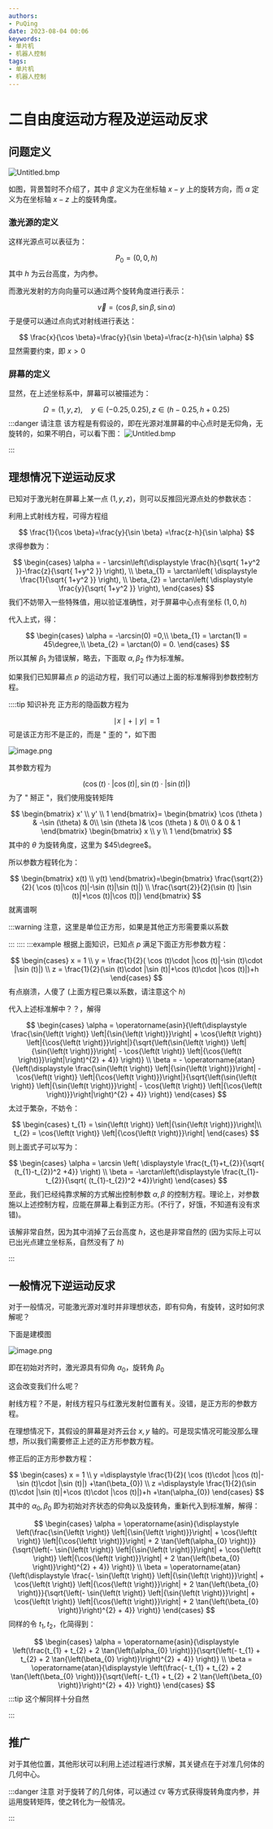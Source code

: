 ```yaml
---
authors:
- PuQing
date: 2023-08-04 00:06
keywords:
- 单片机
- 机器人控制
tags:
- 单片机
- 机器人控制
---
```

# 二自由度运动方程及逆运动反求

## 问题定义

![Untitled.bmp](https://images.puqing.work/2023/08/04/64cbd1735286f.bmp)

如图，背景暂时不介绍了，其中 $\beta$ 定义为在坐标轴 $x-y$ 上的旋转方向，而 $\alpha$ 定义为在坐标轴 $x-z$ 上的旋转角度。

### 激光源的定义

这样光源点可以表征为：


<!--truncate-->
$$
P_{0}=(0,0,h)
$$
其中 $h$ 为云台高度，为内参。

而激光发射的方向向量可以通过两个旋转角度进行表示：

$$
\vec{v}=(\cos \beta,\sin \beta,\sin \alpha)
$$
于是便可以通过点向式对射线进行表达：

$$
\frac{x}{\cos \beta}=\frac{y}{\sin \beta}=\frac{z-h}{\sin \alpha}
$$
显然需要约束，即 $x>0$

### 屏幕的定义

显然，在上述坐标系中，屏幕可以被描述为：

$$
\Omega = (1,y,z), \quad y\in(-0.25,0.25), z\in(h-0.25,h+0.25)
$$
:::danger 请注意
该方程是有假设的，即在光源对准屏幕的中心点时是<Highlight>无仰角，无旋转</Highlight>的，如果不明白，可以看下图：
![Untitled.bmp](https://images.puqing.work/2023/08/04/64cbd6e8e4176.bmp)

:::
## 理想情况下逆运动反求

已知对于激光射在屏幕上某一点 $(1,y,z)$，则可以反推回光源点处的参数状态：

利用上式射线方程，可得方程组

$$
\frac{1}{\cos \beta}=\frac{y}{\sin \beta} =\frac{z-h}{\sin \alpha}
$$
求得参数为：

$$
\begin{cases}
\alpha = - \arcsin\left(\displaystyle \frac{h}{\sqrt{ 1+y^2 }}-\frac{z}{\sqrt{ 1+y^2 }} \right), \\
\beta_{1} = \arctan\left( \displaystyle \frac{1}{\sqrt{ 1+y^2 }} \right), \\
\beta_{2} = \arctan\left( \displaystyle \frac{y}{\sqrt{ 1+y^2 }} \right),
\end{cases}
$$
我们不妨带入一些特殊值，用以验证准确性，对于屏幕中心点有坐标 $(1,0,h)$

代入上式，得：

$$
\begin{cases}
\alpha = -\arcsin(0) =0,\\ 
\beta_{1} = \arctan(1) = 45\degree,\\ 
\beta_{2} = \arctan(0) = 0.
\end{cases}
$$
所以其解 $\beta_{1}$ 为错误解，略去，下面取 $\alpha,\beta_{2}$ 作为标准解。

如果我们已知屏幕点 $p$ 的运动方程，我们可以通过上面的标准解得到参数控制方程。

::::tip 知识补充
正方形的隐函数方程为

$$
\mid x\mid +\mid y\mid =1
$$
可是该正方形不是正的，而是 " 歪的 "，如下图

![image.png](https://images.puqing.work/2023/08/04/64cbdf3099d00.png)

其参数方程为

$$
(\cos(t)\cdot \left | \cos(t) \right |,\sin(t)\cdot \left | \sin(t) \right |)
$$
为了 " 掰正 "，我们使用旋转矩阵

$$
\begin{bmatrix}
x' \\
y' \\
1
\end{bmatrix}=
\begin{bmatrix}
\cos (\theta )  & -\sin (\theta) & 0\\
\sin (\theta )& \cos (\theta ) & 0\\
0 & 0 & 1
\end{bmatrix}
\begin{bmatrix}
x \\
y \\
1
\end{bmatrix}
$$
其中的 $\theta$ 为旋转角度，这里为 $45\degree$。

所以参数方程转化为：

$$
\begin{bmatrix}
x(t) \\
y(t)
\end{bmatrix}=\begin{bmatrix}
\frac{\sqrt{2}}{2}( \cos (t)|\cos (t)|-\sin (t)|\sin (t)|) \\
\frac{\sqrt{2}}{2}(\sin (t) |\sin (t)|+\cos (t)|\cos (t)|)
\end{bmatrix}
$$
就离谱啊

:::warning
注意，这里是单位正方形，如果是其他正方形需要乘以系数

:::
::::
:::example
根据上面知识，已知点 $p$ 满足下面正方形参数方程：

$$
\begin{cases}
x = 1  \\
y = \frac{1}{2}( \cos (t)\cdot |\cos (t)|-\sin (t)\cdot |\sin (t)|)  \\
z = \frac{1}{2}(\sin (t)\cdot |\sin (t)|+\cos (t)\cdot |\cos (t)|)+h
\end{cases}
$$
有点崩溃，人傻了 (上面方程已乘以系数，请注意这个 $h$)

代入上述标准解中？？，解得

$$
\begin{cases}
\alpha = \operatorname{asin}{\left(\displaystyle \frac{\sin{\left(t \right)} \left|{\sin{\left(t \right)}}\right| + \cos{\left(t \right)} \left|{\cos{\left(t \right)}}\right|}{\sqrt{\left(\sin{\left(t \right)} \left|{\sin{\left(t \right)}}\right| - \cos{\left(t \right)} \left|{\cos{\left(t \right)}}\right|\right)^{2} + 4}} \right)} \\
\beta = - \operatorname{atan}{\left(\displaystyle \frac{\sin{\left(t \right)} \left|{\sin{\left(t \right)}}\right| - \cos{\left(t \right)} \left|{\cos{\left(t \right)}}\right|}{\sqrt{\left(\sin{\left(t \right)} \left|{\sin{\left(t \right)}}\right| - \cos{\left(t \right)} \left|{\cos{\left(t \right)}}\right|\right)^{2} + 4}} \right)}
\end{cases}
$$
太过于繁杂，不妨令：

$$
\begin{cases}
t_{1} =  \sin{\left(t \right)} \left|{\sin{\left(t \right)}}\right|\\
t_{2} = \cos{\left(t \right)} \left|{\cos{\left(t \right)}}\right|
\end{cases}
$$
则上面式子可以写为：

$$
\begin{cases}
\alpha = \arcsin  \left( \displaystyle \frac{t_{1}+t_{2}}{\sqrt{ (t_{1}-t_{2})^2 +4}} \right) \\
\beta = -\arctan\left(\displaystyle \frac{t_{1}-t_{2}}{\sqrt{ (t_{1}-t_{2})^2 +4}}\right)
\end{cases}
$$
至此，我们已经纯靠求解的方式解出控制参数 $\alpha,\beta$ 的控制方程。理论上，对参数施以上述控制方程，应能在屏幕上看到正方形。(不行了，好饿，不知道有没有求错)。

该解非常自然，因为其中消掉了云台高度 $h$，这也是非常自然的 (因为实际上可以已出光点建立坐标系，自然没有了 $h$)

:::
## 一般情况下逆运动反求

对于一般情况，可能激光源对准时并非理想状态，即<Highlight>有仰角，有旋转</Highlight>，这时如何求解呢？

下面是建模图

![image.png](https://images.puqing.work/2023/08/04/64cbefc07a883.png)

即在初始对齐时，激光源具有仰角 $\alpha_{0}$，旋转角 $\beta_{0}$

这会改变我们什么呢？

射线方程？不是，射线方程只与红激光发射位置有关。没错，是正方形的参数方程。

在理想情况下，其假设的屏幕是对齐云台 $x,y$ 轴的。可是现实情况可能没那么理想，所以我们需要修正上述的正方形参数方程。

修正后的正方形参数方程：

$$
\begin{cases}
x = 1  \\
y =\displaystyle \frac{1}{2}( \cos (t)\cdot |\cos (t)|-\sin (t)\cdot |\sin (t)|) +\tan(\beta_{0}) \\
z =\displaystyle \frac{1}{2}(\sin (t)\cdot |\sin (t)|+\cos (t)\cdot |\cos (t)|)+h +\tan(\alpha_{0})
\end{cases} 
$$
其中的 $\alpha_{0},\beta_{0}$ 即为初始对齐状态的仰角以及旋转角，重新代入到标准解，解得：

$$
\begin{cases}
\alpha = \operatorname{asin}{\displaystyle \left(\frac{\sin{\left(t \right)} \left|{\sin{\left(t \right)}}\right| + \cos{\left(t \right)} \left|{\cos{\left(t \right)}}\right| + 2 \tan{\left(\alpha_{0} \right)}}{\sqrt{\left(- \sin{\left(t \right)} \left|{\sin{\left(t \right)}}\right| + \cos{\left(t \right)} \left|{\cos{\left(t \right)}}\right| + 2 \tan{\left(\beta_{0} \right)}\right)^{2} + 4}} \right)} \\
\beta = \operatorname{atan}{\left(\displaystyle \frac{- \sin{\left(t \right)} \left|{\sin{\left(t \right)}}\right| + \cos{\left(t \right)} \left|{\cos{\left(t \right)}}\right| + 2 \tan{\left(\beta_{0} \right)}}{\sqrt{\left(- \sin{\left(t \right)} \left|{\sin{\left(t \right)}}\right| + \cos{\left(t \right)} \left|{\cos{\left(t \right)}}\right| + 2 \tan{\left(\beta_{0} \right)}\right)^{2} + 4}} \right)}
\end{cases}
$$
同样的令 $t_{1},t_{2}$，化简得到：

$$
\begin{cases}
\alpha = \operatorname{asin}{\displaystyle \left(\frac{t_{1} + t_{2} + 2 \tan{\left(\alpha_{0} \right)}}{\sqrt{\left(- t_{1} + t_{2} + 2 \tan{\left(\beta_{0} \right)}\right)^{2} + 4}} \right)} \\
\beta = \operatorname{atan}{\displaystyle \left(\frac{- t_{1} + t_{2} + 2 \tan{\left(\beta_{0} \right)}}{\sqrt{\left(- t_{1} + t_{2} + 2 \tan{\left(\beta_{0} \right)}\right)^{2} + 4}} \right)}
\end{cases}
$$
:::tip 这个解同样十分自然

:::
## 推广

对于其他位置，其他形状可以利用上述过程进行求解，其关键点在于对准几何体的几何中心。

:::danger 注意
对于旋转了的几何体，可以通过 `CV` 等方式获得旋转角度内参，并运用旋转矩阵，使之转化为一般情况。

:::
